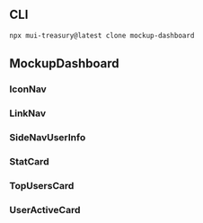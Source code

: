 
<Meta title="Mockup/Dashboard" />

## CLI

```sh
npx mui-treasury@latest clone mockup-dashboard
```

## MockupDashboard

### IconNav

<Source code={raw} language="tsx" />

### LinkNav

<Source code={raw2} language="tsx" />

### SideNavUserInfo

<Source code={raw3} language="tsx" />

### StatCard

<Source code={raw4} language="tsx" />

### TopUsersCard

<Source code={raw5} language="tsx" />

### UserActiveCard

<Source code={raw6} language="tsx" />
